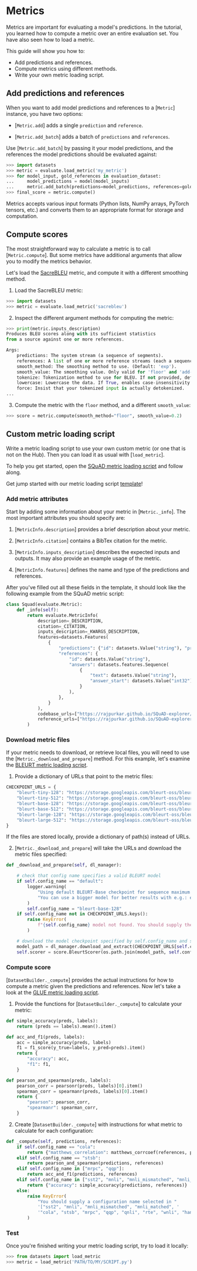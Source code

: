 # Metrics

Metrics are important for evaluating a model's predictions. In the tutorial, you learned how to compute a metric over an entire evaluation set. You have also seen how to load a metric. 

This guide will show you how to:

- Add predictions and references.
- Compute metrics using different methods.
- Write your own metric loading script.

## Add predictions and references

When you want to add model predictions and references to a [`Metric`] instance, you have two options:

- [`Metric.add`] adds a single `prediction` and `reference`.

- [`Metric.add_batch`] adds a batch of `predictions` and `references`.

Use [`Metric.add_batch`] by passing it your model predictions, and the references the model predictions should be evaluated against:

```py
>>> import datasets
>>> metric = evaluate.load_metric('my_metric')
>>> for model_input, gold_references in evaluation_dataset:
...     model_predictions = model(model_inputs)
...     metric.add_batch(predictions=model_predictions, references=gold_references)
>>> final_score = metric.compute()
```

<Tip>

Metrics accepts various input formats (Python lists, NumPy arrays, PyTorch tensors, etc.) and converts them to an appropriate format for storage and computation.

</Tip>

## Compute scores

The most straightforward way to calculate a metric is to call [`Metric.compute`]. But some metrics have additional arguments that allow you to modify the metrics behavior. 

Let's load the [SacreBLEU](https://huggingface.co/metrics/sacrebleu) metric, and compute it with a different smoothing method.

1. Load the SacreBLEU metric:

```py
>>> import datasets
>>> metric = evaluate.load_metric('sacrebleu')
```

2. Inspect the different argument methods for computing the metric:

```py
>>> print(metric.inputs_description)
Produces BLEU scores along with its sufficient statistics
from a source against one or more references.

Args:
    predictions: The system stream (a sequence of segments).
    references: A list of one or more reference streams (each a sequence of segments).
    smooth_method: The smoothing method to use. (Default: 'exp').
    smooth_value: The smoothing value. Only valid for 'floor' and 'add-k'. (Defaults: floor: 0.1, add-k: 1).
    tokenize: Tokenization method to use for BLEU. If not provided, defaults to 'zh' for Chinese, 'ja-mecab' for Japanese and '13a' (mteval) otherwise.
    lowercase: Lowercase the data. If True, enables case-insensitivity. (Default: False).
    force: Insist that your tokenized input is actually detokenized.
...
```

3. Compute the metric with the `floor` method, and a different `smooth_value`:

```py
>>> score = metric.compute(smooth_method="floor", smooth_value=0.2)
```

<a id='metric_script'></a>

## Custom metric loading script

Write a metric loading script to use your own custom metric (or one that is not on the Hub). Then you can load it as usual with [`load_metric`].

To help you get started, open the [SQuAD metric loading script](https://github.com/huggingface/datasets/blob/master/metrics/squad/squad.py) and follow along.

<Tip>

Get jump started with our metric loading script [template](https://github.com/huggingface/datasets/blob/master/templates/new_metric_script.py)!

</Tip>

### Add metric attributes

Start by adding some information about your metric in [`Metric._info`]. The most important attributes you should specify are:

1. [`MetricInfo.description`] provides a brief description about your metric.

2. [`MetricInfo.citation`] contains a BibTex citation for the metric.

3. [`MetricInfo.inputs_description`] describes the expected inputs and outputs. It may also provide an example usage of the metric.

4. [`MetricInfo.features`] defines the name and type of the predictions and references.

After you've filled out all these fields in the template, it should look like the following example from the SQuAD metric script:

```py
class Squad(evaluate.Metric):
    def _info(self):
        return evaluate.MetricInfo(
            description=_DESCRIPTION,
            citation=_CITATION,
            inputs_description=_KWARGS_DESCRIPTION,
            features=datasets.Features(
                {
                    "predictions": {"id": datasets.Value("string"), "prediction_text": datasets.Value("string")},
                    "references": {
                        "id": datasets.Value("string"),
                        "answers": datasets.features.Sequence(
                            {
                                "text": datasets.Value("string"),
                                "answer_start": datasets.Value("int32"),
                            }
                        ),
                    },
                }
            ),
            codebase_urls=["https://rajpurkar.github.io/SQuAD-explorer/"],
            reference_urls=["https://rajpurkar.github.io/SQuAD-explorer/"],
        )
```

### Download metric files

If your metric needs to download, or retrieve local files, you will need to use the [`Metric._download_and_prepare`] method. For this example, let's examine the [BLEURT metric loading script](https://github.com/huggingface/datasets/blob/master/metrics/bleurt/bleurt.py). 

1. Provide a dictionary of URLs that point to the metric files:

```py
CHECKPOINT_URLS = {
    "bleurt-tiny-128": "https://storage.googleapis.com/bleurt-oss/bleurt-tiny-128.zip",
    "bleurt-tiny-512": "https://storage.googleapis.com/bleurt-oss/bleurt-tiny-512.zip",
    "bleurt-base-128": "https://storage.googleapis.com/bleurt-oss/bleurt-base-128.zip",
    "bleurt-base-512": "https://storage.googleapis.com/bleurt-oss/bleurt-base-512.zip",
    "bleurt-large-128": "https://storage.googleapis.com/bleurt-oss/bleurt-large-128.zip",
    "bleurt-large-512": "https://storage.googleapis.com/bleurt-oss/bleurt-large-512.zip",
}
```

<Tip>

If the files are stored locally, provide a dictionary of path(s) instead of URLs.

</Tip>

2. [`Metric._download_and_prepare`] will take the URLs and download the metric files specified:

```py
def _download_and_prepare(self, dl_manager):

    # check that config name specifies a valid BLEURT model
    if self.config_name == "default":
        logger.warning(
            "Using default BLEURT-Base checkpoint for sequence maximum length 128. "
            "You can use a bigger model for better results with e.g.: evaluate.load_metric('bleurt', 'bleurt-large-512')."
        )
        self.config_name = "bleurt-base-128"
    if self.config_name not in CHECKPOINT_URLS.keys():
        raise KeyError(
            f"{self.config_name} model not found. You should supply the name of a model checkpoint for bleurt in {CHECKPOINT_URLS.keys()}"
        )

    # download the model checkpoint specified by self.config_name and set up the scorer
    model_path = dl_manager.download_and_extract(CHECKPOINT_URLS[self.config_name])
    self.scorer = score.BleurtScorer(os.path.join(model_path, self.config_name))
```

### Compute score

[`DatasetBuilder._compute`] provides the actual instructions for how to compute a metric given the predictions and references. Now let's take a look at the [GLUE metric loading script](https://github.com/huggingface/datasets/blob/master/metrics/glue/glue.py).

1. Provide the functions for [`DatasetBuilder._compute`] to calculate your metric:

```py
def simple_accuracy(preds, labels):
    return (preds == labels).mean().item()

def acc_and_f1(preds, labels):
    acc = simple_accuracy(preds, labels)
    f1 = f1_score(y_true=labels, y_pred=preds).item()
    return {
        "accuracy": acc,
        "f1": f1,
    }

def pearson_and_spearman(preds, labels):
    pearson_corr = pearsonr(preds, labels)[0].item()
    spearman_corr = spearmanr(preds, labels)[0].item()
    return {
        "pearson": pearson_corr,
        "spearmanr": spearman_corr,
    }
```

2. Create [`DatasetBuilder._compute`] with instructions for what metric to calculate for each configuration:

```py
def _compute(self, predictions, references):
    if self.config_name == "cola":
        return {"matthews_correlation": matthews_corrcoef(references, predictions)}
    elif self.config_name == "stsb":
        return pearson_and_spearman(predictions, references)
    elif self.config_name in ["mrpc", "qqp"]:
        return acc_and_f1(predictions, references)
    elif self.config_name in ["sst2", "mnli", "mnli_mismatched", "mnli_matched", "qnli", "rte", "wnli", "hans"]:
        return {"accuracy": simple_accuracy(predictions, references)}
    else:
        raise KeyError(
            "You should supply a configuration name selected in "
            '["sst2", "mnli", "mnli_mismatched", "mnli_matched", '
            '"cola", "stsb", "mrpc", "qqp", "qnli", "rte", "wnli", "hans"]'
        )
```

### Test

Once you're finished writing your metric loading script, try to load it locally:

```py
>>> from datasets import load_metric
>>> metric = load_metric('PATH/TO/MY/SCRIPT.py')
```
